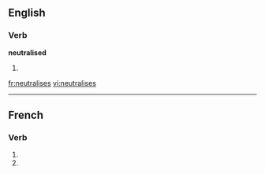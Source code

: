 ==English==

===Verb===
'''neutralised'''

# {{third-person singular of|[[neutralise]]}}

[[fr:neutralises]]
[[vi:neutralises]]

----
{{also|neutralisés}}
==French==

===Verb===
{{fr-verb-form}}

# {{conjugation of|neutraliser||2|s|pres|ind|lang=fr}}
# {{conjugation of|neutraliser||2|s|pres|sub|lang=fr}}

{{count page|[[Wiktionary:Page count]]}}
{{rfc-auto}}
